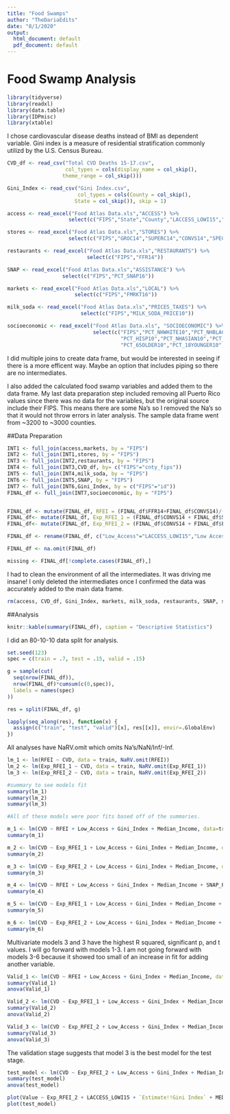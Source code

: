 ```yaml
---
title: "Food Swamps"
author: "TheDariaEdits"
date: "8/1/2020"
output:
  html_document: default
  pdf_document: default
---
```


# Food Swamp Analysis 
```r
library(tidyverse)
library(readxl)
library(data.table)
library(IDPmisc)
library(xtable)
```

I chose cardiovascular disease deaths instead of BMI as dependent variable. Gini index is a measure of residential stratification commonly utilizd by the U.S. Census Bureau. 
```r
CVD_df <- read_csv("Total CVD Deaths 15-17.csv", 
                   col_types = cols(display_name = col_skip(), 
                  theme_range = col_skip()))

Gini_Index <- read_csv("Gini Index.csv", 
                       col_types = cols(County = col_skip(), 
                      State = col_skip()), skip = 1)

access <- read_excel("Food Atlas Data.xls","ACCESS") %>% 
                    select(c("FIPS","State","County","LACCESS_LOWI15","PCT_LACCESS_LOWI15"))

stores <- read_excel("Food Atlas Data.xls","STORES") %>% 
                    select(c("FIPS","GROC14","SUPERC14","CONVS14","SPECS14"))

restaurants <- read_excel("Food Atlas Data.xls","RESTAURANTS") %>% 
                          select(c("FIPS","FFR14"))

SNAP <- read_excel("Food Atlas Data.xls","ASSISTANCE") %>% 
                  select(c("FIPS","PCT_SNAP16"))

markets <- read_excel("Food Atlas Data.xls","LOCAL") %>% 
                      select(c("FIPS","FMRKT16"))

milk_soda <- read_excel("Food Atlas Data.xls","PRICES_TAXES") %>% 
                        select(c("FIPS","MILK_SODA_PRICE10"))

socioeconomic <- read_excel("Food Atlas Data.xls", "SOCIOECONOMIC") %>% 
                            select(c("FIPS","PCT_NHWHITE10","PCT_NHBLACK10",
                                     "PCT_HISP10","PCT_NHASIAN10","PCT_NHNA10","PCT_NHPI10",
                                     "PCT_65OLDER10","PCT_18YOUNGER10","MEDHHINC15"))
```

I did multiple joins to create data frame, but would be interested in seeing if there is a more efficent way. Maybe an option that includes piping so there are no intermediates.

I also added the calculated food swamp variables and added them to the data frame. My last data preparation step included removing all Puerto Rico values since there was no data for the variables, but the original source include their FIPS. This means there are some Na's so I removed the Na's so that it would not throw errors in later analysis. The sample data frame went from ~3200 to ~3000 counties.

##Data Preparation
```r
INT1 <- full_join(access,markets, by = "FIPS")
INT2 <- full_join(INT1,stores, by = "FIPS")
INT3 <- full_join(INT2,restaurants, by = "FIPS")
INT4 <- full_join(INT3,CVD_df, by= c("FIPS"="cnty_fips"))
INT5 <- full_join(INT4,milk_soda, by = "FIPS")
INT6 <- full_join(INT5,SNAP, by = "FIPS")
INT7 <- full_join(INT6,Gini_Index, by = c("FIPS"="id"))
FINAL_df <- full_join(INT7,socioeconomic, by = "FIPS")


FINAL_df <- mutate(FINAL_df, RFEI = (FINAL_df$FFR14+FINAL_df$CONVS14)/(FINAL_df$GROC14))
FINAL_df<- mutate(FINAL_df, Exp_RFEI_1 = (FINAL_df$CONVS14 + FINAL_df$SUPERC14 + FINAL_df$FFR14)/(FINAL_df$GROC14 + FINAL_df$FMRKT16 + FINAL_df$SPECS14))
FINAL_df<- mutate(FINAL_df, Exp_RFEI_2 = (FINAL_df$CONVS14 + FINAL_df$FFR14)/(FINAL_df$GROC14 + FINAL_df$FMRKT16 + FINAL_df$SPECS14 + FINAL_df$SUPERC14))

FINAL_df <- rename(FINAL_df, c("Low_Access"="LACCESS_LOWI15","Low Access_PCT"="PCT_LACCESS_LOWI15","Farmers"="FMRKT16","Grocery"="GROC14","Supercenter"="SUPERC14","Convenience"="CONVS14","Specialty"="SPECS14","Fast_Food"="FFR14","CVD"="Value","Milk_Soda"="MILK_SODA_PRICE10","SNAP_PCT"="PCT_SNAP16","Gini_Index"="Estimate!!Gini Index","Gini_Index_Margin"="Margin of Error!!Gini Index","WHITE_PCT"="PCT_NHWHITE10","BLACK_PCT"="PCT_NHBLACK10","HISPANIC_PCT"="PCT_HISP10","ASIAN_PCT"="PCT_NHASIAN10","Native_PCT"="PCT_NHNA10","Pacific_PCT"="PCT_NHPI10","65Older_PCT"="PCT_65OLDER10","18Younger_PCT"="PCT_18YOUNGER10","Median_Income"="MEDHHINC15"))

FINAL_df <- na.omit(FINAL_df)

missing <- FINAL_df[!complete.cases(FINAL_df),]
```

I had to clean the environment of all the intermediates. It was driving me insane! I only deleted the intermediates once I confirmed the data was accurately added to the main data frame. 
```r
rm(access, CVD_df, Gini_Index, markets, milk_soda, restaurants, SNAP, stores, socioeconomic, INT1, INT2, INT3, INT4, INT5, INT6, INT7)
```

##Analysis
```r
knitr::kable(summary(FINAL_df), caption = "Descriptive Statistics")

```

I did an 80-10-10 data split for analysis.
```r
set.seed(123)
spec = c(train = .7, test = .15, valid = .15)

g = sample(cut(
  seq(nrow(FINAL_df)), 
  nrow(FINAL_df)*cumsum(c(0,spec)),
  labels = names(spec)
))

res = split(FINAL_df, g)

lapply(seq_along(res), function(x) {
  assign(c("train", "test", "valid")[x], res[[x]], envir=.GlobalEnv)
})
```

All analyses have NaRV.omit which omits Na's/NaN/Inf/-Inf.
```r
lm_1 <- lm(RFEI ~ CVD, data = train, NaRV.omit(RFEI))
lm_2 <- lm(Exp_RFEI_1 ~ CVD, data = train, NaRV.omit(Exp_RFEI_1))
lm_3 <- lm(Exp_RFEI_2 ~ CVD, data = train, NaRV.omit(Exp_RFEI_2))

#summary to see models fit
summary(lm_1)
summary(lm_2)
summary(lm_3)

#All of these models were poor fits based off of the summaries.
```

```r
m_1 <- lm(CVD ~ RFEI + Low_Access + Gini_Index + Median_Income, data=train, NaRV.omit(RFEI))
summary(m_1)

m_2 <- lm(CVD ~ Exp_RFEI_1 + Low_Access + Gini_Index + Median_Income, data=train, NaRV.omit(Exp_RFEI_1))
summary(m_2)

m_3 <- lm(CVD ~ Exp_RFEI_2 + Low_Access + Gini_Index + Median_Income, data=train, NaRV.omit(Exp_RFEI_2))
summary(m_3)

m_4 <- lm(CVD ~ RFEI + Low_Access + Gini_Index + Median_Income + SNAP_PCT, data = train, NaRV.omit(RFEI))
summary(m_4)

m_5 <- lm(CVD ~ Exp_RFEI_1 + Low_Access + Gini_Index + Median_Income + SNAP_PCT, data = train, NaRV.omit(Exp_RFEI_1))
summary(m_5)

m_6 <- lm(CVD ~ Exp_RFEI_2 + Low_Access + Gini_Index + Median_Income + SNAP_PCT, data = train, NaRV.omit(Exp_RFEI_2))
summary(m_6)
```

Multivariate models 3 and 3 have the highest R squared, significant p, and t values. I will go forward with models 1-3. I am not going forward with models 3-6 because it showed too small of an increase in fit for adding another variable. 

```r
Valid_1 <- lm(CVD ~ RFEI + Low_Access + Gini_Index + Median_Income, data=valid, NaRV.omit(RFEI))
summary(Valid_1)
anova(Valid_1)

Valid_2 <- lm(CVD ~ Exp_RFEI_1 + Low_Access + Gini_Index + Median_Income, data=valid, NaRV.omit(Exp_RFEI_1))
summary(Valid_2)
anova(Valid_2)

Valid_3 <- lm(CVD ~ Exp_RFEI_2 + Low_Access + Gini_Index + Median_Income, data=valid, NaRV.omit(Exp_RFEI_2))
summary(Valid_3)
anova(Valid_3)
```

The validation stage suggests that model 3 is the best model for the test stage.
```r
test_model <- lm(CVD ~ Exp_RFEI_2 + Low_Access + Gini_Index + Median_Income, data=test, NaRV.omit(Exp_RFEI_2))
summary(test_model)
anova(test_model)
```

```r
plot(Value ~ Exp_RFEI_2 + LACCESS_LOWI15 + `Estimate!!Gini Index` + MEDHHINC15, data=test, NaRV.omit(Exp_RFEI_2))
plot(test_model)
```


